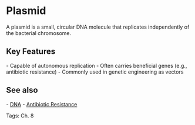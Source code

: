 = Plasmid =

A plasmid is a small, circular DNA molecule that replicates independently of the bacterial chromosome.

== Key Features ==
- Capable of autonomous replication
- Often carries beneficial genes (e.g., antibiotic resistance)
- Commonly used in genetic engineering as vectors

== See also ==
- [[../topics/dna|DNA]]
- [[..//topics/antibiotic_resistance|Antibiotic Resistance]]

Tags: Ch. 8
